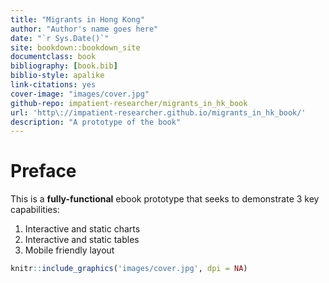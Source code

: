 ```yaml
--- 
title: "Migrants in Hong Kong"
author: "Author's name goes here"
date: "`r Sys.Date()`"
site: bookdown::bookdown_site
documentclass: book
bibliography: [book.bib]
biblio-style: apalike
link-citations: yes
cover-image: "images/cover.jpg"
github-repo: impatient-researcher/migrants_in_hk_book
url: 'http\://impatient-researcher.github.io/migrants_in_hk_book/'
description: "A prototype of the book"
---
```


# Preface {-}

This is a **fully-functional** ebook prototype that seeks to demonstrate 3 key capabilities:

1. Interactive and static charts
2. Interactive and static tables
3. Mobile friendly layout

```r
knitr::include_graphics('images/cover.jpg', dpi = NA)
```

